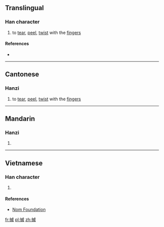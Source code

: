 ==Translingual==

===Han character===
{{Han char|rn=64|rad=手|as=10|sn=13|four=5305<sub>0</sub>|canj=手戈竹火 (QIHF), X手戈竹火 (XQIHF)|ids=⿰[[扌]][[烕]]}}

# {{context|Cantonese}} to [[tear]], [[peel]], [[twist]] with the [[finger]]s

====References====
* {{Han ref|kx=0447.160|dkj=12495|dj=0798.100|hdz=31930.090|uh=6423|ud=25635|bh=DDA9|bd=56745}}

----

==Cantonese==

===Hanzi===
{{yue-hanzi|jyut=[[mit1]], [[mit6]]|y=mit1, mit6}}

# to [[tear]], [[peel]], [[twist]] with the [[finger]]s

----

==Mandarin==

===Hanzi===
{{cmn-hanzi|pin=[[miè]] ([[mie4]])|wg=mieh<sup>4</sup>}}

# {{defn|lang=cmn|sort=手10}}

----

==Vietnamese==

===Han character===
{{vi-hantu|rs=手10|[[dạt]], [[giạt]]}}

# {{defn|lang=vi|sort=手10}}

====References====
*[http://nomfoundation.org/common/nom_details.php?codepoint=6423 Nom Foundation]

[[fr:搣]]
[[pl:搣]]
[[zh:搣]]